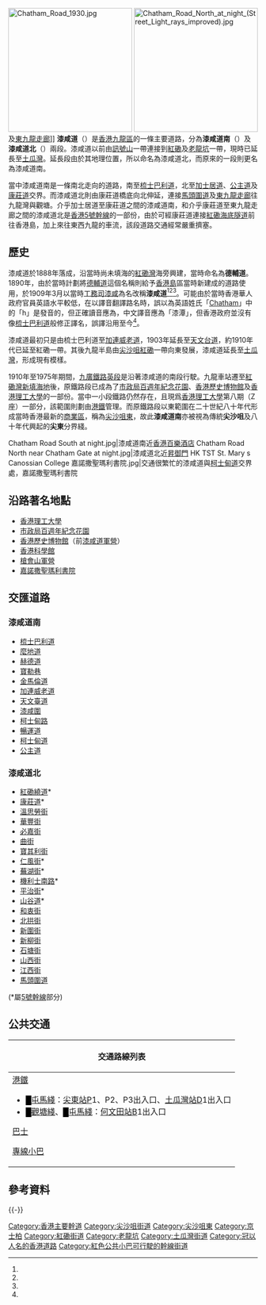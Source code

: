 {{Coord|22.3023478|114.1769598|source:GoogleMaps|display=title}}
{{Infobox Hong Kong Road
|中文街道名稱=漆咸道
|英文街道名稱=Chatham Road
|圖片=File:HK Chatham Road South 2009.jpg
|圖片說明=漆咸道南近[[香港科學館|香港科學館]]
|隸屬幹線=5
|總長度= 3
|車速限制=50
|行車線數目=柯士甸道以南：3線雙程（共6線）<br>5號幹線路段：5線往紅磡、4線往油麻地（共9線）<br>[[山谷道|山谷道]]至[[馬頭圍道|馬頭圍道]]：雙線雙程（共4線）
|所在地區={{HKG}}<br/>[[油尖旺區|油尖旺區]]、[[九龍城區|九龍城區]]
|起點=[[梳士巴利道|梳士巴利道]]
|終點=[[馬頭圍道|馬頭圍道]]
|命名日期=1909年3月
|舊有名稱=德輔道
|通車日期=1888年
}}
[[File:Chatham_Road_1930.jpg|250px]]
[[File:Chatham_Road_North_at_night_(Street_Light_rays_improved).jpg|250px]]及[[東九龍走廊|東九龍走廊]]]] 
'''漆咸道'''（{{lang-en|Chatham Road}}）是[[香港|香港]][[九龍區|九龍區]]的一條主要道路，分為'''漆咸道南'''（{{lang-en|Chatham Road South}}）及'''漆咸道北'''（{{lang-en|Chatham Road North}}）兩段。漆咸道以前由[[訊號山|訊號山]]一帶連接到[[紅磡|紅磡]]及[[老龍坑|老龍坑]]一帶，現時已延長至[[土瓜灣|土瓜灣]]。延長段由於其地理位置，所以命名為漆咸道北，而原來的一段則更名為漆咸道南。

當中漆咸道南是一條南北走向的道路，南至[[梳士巴利道|梳士巴利道]]，北至[[加士居道|加士居道]]、[[公主道|公主道]]及[[康莊道|康莊道]]交界。而漆咸道北則由康莊道橋底向北伸延，連接[[馬頭圍道|馬頭圍道]]及[[東九龍走廊|東九龍走廊]]往九龍灣與觀塘。介乎加士居道至康莊道之間的漆咸道南，和介乎康莊道至東九龍走廊之間的漆咸道北是[[香港5號幹線|香港5號幹線]]的一部份，由於可經康莊道連接[[海底隧道_(香港)|紅磡海底隧道]]前往香港島，加上來往東西九龍的車流，該段道路交通經常嚴重擠塞。

==歷史==
漆咸道於1888年落成，沿當時尚未填海的[[紅磡灣|紅磡灣]]海旁興建，當時命名為'''德輔道'''。1890年，由於當時計劃將[[德輔道|德輔道]]這個名稱則給予[[香港島|香港島]]區當時新建成的道路使用，於1909年3月以當時[[工務司|工務司]][[漆咸|漆咸]]為名改稱'''漆咸道'''<ref name="hk-place1"/><ref name="九龍街道命名考源"/><ref name="趣談九龍街道"/>。可能由於當時香港華人政府官員英語水平較低，在以譯音翻譯路名時，誤以為英語姓氏「[[wikt:en:Chatham|Chatham]]」中的「h」是發音的，但正確讀音應為{{IPA|/ˈtʃæt.əm/}}，中文譯音應為「漆潭」，但香港政府並沒有像[[梳士巴利道|梳士巴利道]]般修正譯名，誤譯沿用至今<ref name="hk-place2"/>。

漆咸道最初只是由梳士巴利道至[[加連威老道|加連威老道]]，1903年延長至[[天文台道|天文台道]]，約1910年代已延至紅磡一帶。其後九龍半島由[[尖沙咀|尖沙咀]][[紅磡|紅磡]]一帶向東發展，漆咸道延長至[[土瓜灣|土瓜灣]]，形成現有模樣。

1910年至1975年期間，[[東鐵綫|九廣鐵路英段]]是沿著漆咸道的南段行駛。九龍車站遷至[[紅磡站|紅磡灣新填海地]]後，原鐵路段已成為了[[市政局百週年紀念花園|市政局百週年紀念花園]]、[[香港歷史博物館|香港歷史博物館]]及[[香港理工大學|香港理工大學]]的一部份。當中一小段鐵路仍然存在，且現爲[[香港理工大學|香港理工大學]]第八期（Z座）一部分，該範圍則劃由[[港鐵|港鐵]]管理。而原鐵路段以東範圍在二十世紀八十年代形成當時香港最新的[[商業區|商業區]]，稱為[[尖沙咀東|尖沙咀東]]，故此'''漆咸道南'''亦被視為傳統'''尖沙咀'''及八十年代興起的'''尖東'''分界綫。

<gallery mode=packed heights=150px style="text-align:left">
Chatham Road South at night.jpg|漆咸道南近[[香港百樂酒店|香港百樂酒店]]
Chatham Road North near Chatham Gate at night.jpg|漆咸道北近[[昇御門|昇御門]]
HK TST St. Mary s Canossian College 嘉諾撒聖瑪利書院.jpg|交通很繁忙的漆咸道與[[柯士甸道|柯士甸道]]交界處，嘉諾撒聖瑪利書院
</gallery>

==沿路著名地點==
* [[香港理工大學|香港理工大學]]
* [[市政局百週年紀念花園|市政局百週年紀念花園]]
* [[香港歷史博物館|香港歷史博物館]]（前[[漆咸道軍營|漆咸道軍營]]）
* [[香港科學館|香港科學館]]
* [[槍會山軍營|槍會山軍營]]
* [[嘉諾撒聖瑪利書院|嘉諾撒聖瑪利書院]]
==交匯道路==
===漆咸道南===
*[[梳士巴利道|梳士巴利道]]
*[[麼地道|麼地道]]
*[[赫德道|赫德道]]
*[[寶勒巷|寶勒巷]]
*[[金馬倫道|金馬倫道]]
*[[加連威老道|加連威老道]]
*[[天文臺道|天文臺道]]
*[[漆咸圍|漆咸圍]]
*[[柯士甸路|柯士甸路]]
*[[暢運道|暢運道]]
*[[柯士甸道|柯士甸道]]
*[[公主道|公主道]]
===漆咸道北===
*[[紅磡繞道|紅磡繞道]]*
*[[康莊道|康莊道]]*
*[[溫思勞街|溫思勞街]]
*[[華豐街|華豐街]]
*[[必嘉街|必嘉街]]
*[[曲街|曲街]]
*[[寶其利街|寶其利街]]
*[[仁風街|仁風街]]*
*[[蕪湖街|蕪湖街]]*
*[[機利士路|機利士南路]]*
*[[平治街|平治街]]*
*[[山谷道|山谷道]]*
*[[和衷街|和衷街]]
*[[北拱街|北拱街]]
*[[新圍街|新圍街]]
*[[新柳街|新柳街]]
*[[石塘街|石塘街]]
*[[山西街|山西街]]
*[[江西街|江西街]]
*[[馬頭圍道|馬頭圍道]]
(*屬[[5號幹線|5號幹線]]部分)

== 公共交通 ==
{| class="mw-collapsible mw-collapsed wikitable" style="background:white; margin: 0 auto; width: auto;" 
! 交通路線列表
|-
|
;[[港鐵|港鐵]]
*<font color="{{屯馬綫色彩}}">█</font>[[屯馬綫|屯馬綫]]：[[尖東站|尖東站]]P1、P2、P3出入口、[[土瓜灣站|土瓜灣站]]D1出入口
*<font color="{{觀塘綫色彩}}">█</font>[[觀塘綫|觀塘綫]]、<font color="{{屯馬綫色彩}}">█</font>[[屯馬綫|屯馬綫]]：[[何文田站|何文田站]]B1出入口
;[[香港巴士|巴士]]
{{九龍新界巴士簡單列表|2E|5|5A|5C|5P|5X|6C|6F|6X|8|8A|9|11|12|13X|14|14X|26|26X|28|30X|35A|35X|41A|81C|87D|87E|92R|93K|98D|98P|203C|208|213X|215P|215X|219X|224X|230X|234X|242X|258X|260X|270A|270S|271S|287D|296D|297|796P|796X|N41X|N213|N216|N241|N271|N281|N283|N287|N796|W2|X6C}}
{{過海隧道巴士簡單列表|101|101R|101X|102|102P|102R|103|104|106|106A|106P|107|107P|108|109|110|111|111P|111R|112|115|115P|116|117|117R|118|118P|118R|171|171A|171P|973|H1|H2|N118|N121|N122|N171|N368}}{{大嶼山巴士簡單列表|A20|A21|A22|A23|E21X|E23|E23A|N11|N23}}
;[[香港小型巴士|專線小巴]]
{{九龍專線小巴簡單列表|8|8S|62S}}
|}

==參考資料==
{{commonscat|Chatham Road}}
{{reflist|refs=
<ref name="hk-place1">{{cite web|url=http://www.hk-place.com/view.php?id=330|title=道路及鐵路－道路名稱（五）英官員命名道路|work=香港地方|accessdate=2012年3月15日|language=zh-hk|archive-url=https://web.archive.org/web/20071224163439/http://www.hk-place.com/view.php?id=330|archive-date=2007年12月24日|dead-url=yes}}</ref>
<ref name="九龍街道命名考源">{{cite book|title=《九龍街道命名考源》|author=梁濤|pages=第10頁|publisher=市政局出版|year=1993年|language=zh-hk}}</ref>
<ref name="趣談九龍街道">{{cite book|title=《香港歷史文化小百科16－趣談九龍街道》|author=爾東|pages=第115-116頁|publisher=明報出版社|date=2004年11月|isbn=962-8871-46-3|language=zh-hk}}</ref>
<ref name="hk-place2">{{cite web|url=http://www.hk-place.com/view.php?id=306|title=道路及鐵路－道路名稱（一）街名拾趣|work=香港地方|accessdate=2012年3月15日|language=zh-hk|archive-date=2011年5月14日|archive-url=https://web.archive.org/web/20110514232728/http://www.hk-place.com/view.php?id=306|dead-url=no}}</ref>
}}

{{-}}
{{香港5號幹線}}
{{香港主要行車下通道}}

[[Category:香港主要幹道|Category:香港主要幹道]]
[[Category:尖沙咀街道|Category:尖沙咀街道]]
[[Category:尖沙咀東|Category:尖沙咀東]]
[[Category:京士柏|Category:京士柏]]
[[Category:紅磡街道|Category:紅磡街道]]
[[Category:老龍坑|Category:老龍坑]]
[[Category:土瓜灣街道|Category:土瓜灣街道]]
[[Category:冠以人名的香港道路|Category:冠以人名的香港道路]]
[[Category:紅色公共小巴可行駛的幹線街道|Category:紅色公共小巴可行駛的幹線街道]]